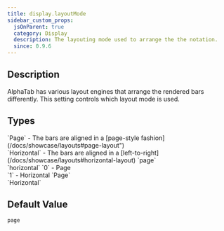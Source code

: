 ```yaml
---
title: display.layoutMode
sidebar_custom_props:
  jsOnParent: true
  category: Display
  description: The layouting mode used to arrange the the notation.
  since: 0.9.6
---
```


<SinceBadge since="0.9.6" />


## Description

AlphaTab has various layout engines that arrange the rendered bars differently. This setting controls which layout mode is used. 

<PropertyDescription metadata={metadata} showJson={true} />

## Types

<TypeTable>
    <TypeRow type="js" name="alphaTab.LayoutMode">
        `Page` - The bars are aligned in a [page-style fashion](/docs/showcase/layouts#page-layout")<br />
        `Horizontal`  - The bars are aligned in a [left-to-right](/docs/showcase/layouts#horizontal-layout)
    </TypeRow>
    <TypeRow type="json-js-html" name="string">
        `page`<br />
        `horizontal`
    </TypeRow>
    <TypeRow type="json-js-html" name="int">
        `0` - Page<br />
        `1` - Horizontal
    </TypeRow>
    <TypeRow type="net" name="AlphaTab.LayoutMode">
        `Page`<br />
        `Horizontal`
    </TypeRow>
</TypeTable>

## Default Value

`page`